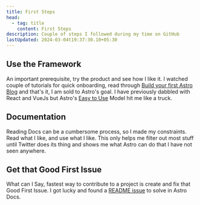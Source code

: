 ```yaml
---
title: First Steps
head:
  - tag: title
    content: First Steps
description: Couple of steps I followed during my time on GitHub
lastUpdated: 2024-03-04t19:37:30.10+05:30
---
```


## Use the Framework

An important prerequisite, try the product and see how I like it. I watched couple of tutorials for quick onboarding, read through [Build your first Astro Blog](https://docs.astro.build/en/tutorial/0-introduction/) and that's it, I am sold to Astro's goal. I have previously dabbled with React and VueJs but Astro's [Easy to Use](https://docs.astro.build/en/concepts/why-astro/#easy-to-use) Model hit me like a truck.

## Documentation

Reading Docs can be a cumbersome process, so I made my constraints. Read what I like, and use what I like. This only helps me filter out most stuff until Twitter does its thing and shows me what Astro can do that I have not seen anywhere.

## Get that Good First Issue

What can I Say, fastest way to contribute to a project is create and fix that Good First Issue. I got lucky and found a [README issue](https://github.com/withastro/docs/issues/5064) to solve in Astro Docs.

